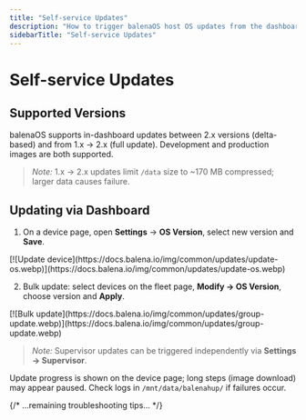 ```yaml
---
title: "Self-service Updates"
description: "How to trigger balenaOS host OS updates from the dashboard, per-device or bulk."
sidebarTitle: "Self-service Updates"
---
```


# Self-service Updates

## Supported Versions

balenaOS supports in-dashboard updates between 2.x versions (delta-based) and from 1.x → 2.x (full update). Development and production images are both supported.

> _Note:_ 1.x → 2.x updates limit `/data` size to ~170 MB compressed; larger data causes failure.

## Updating via Dashboard

1. On a device page, open **Settings** → **OS Version**, select new version and **Save**.

<Frame>
[![Update device](https://docs.balena.io/img/common/updates/update-os.webp)](https://docs.balena.io/img/common/updates/update-os.webp)
</Frame>

2. Bulk update: select devices on the fleet page, **Modify → OS Version**, choose version and **Apply**.

<Frame>
[![Bulk update](https://docs.balena.io/img/common/updates/group-update.webp)](https://docs.balena.io/img/common/updates/group-update.webp)
</Frame>

> _Note:_ Supervisor updates can be triggered independently via **Settings → Supervisor**.

Update progress is shown on the device page; long steps (image download) may appear paused. Check logs in `/mnt/data/balenahup/` if failures occur.

{/* ...remaining troubleshooting tips... */}
